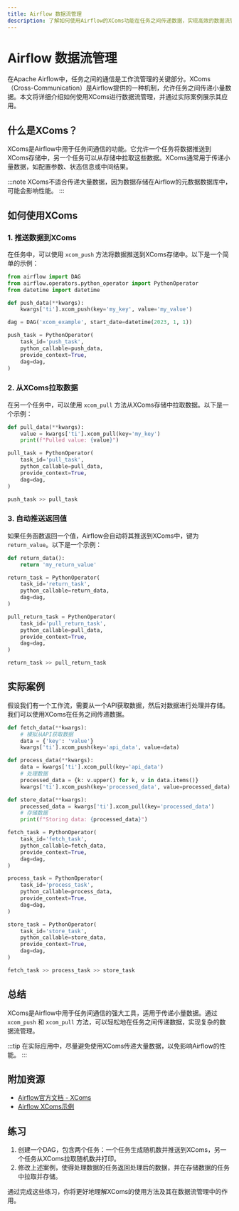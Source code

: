 ```yaml
---
title: Airflow 数据流管理
description: 了解如何使用Airflow的XComs功能在任务之间传递数据，实现高效的数据流管理。
---
```


# Airflow 数据流管理

在Apache Airflow中，任务之间的通信是工作流管理的关键部分。XComs（Cross-Communication）是Airflow提供的一种机制，允许任务之间传递小量数据。本文将详细介绍如何使用XComs进行数据流管理，并通过实际案例展示其应用。

## 什么是XComs？

XComs是Airflow中用于任务间通信的功能。它允许一个任务将数据推送到XComs存储中，另一个任务可以从存储中拉取这些数据。XComs通常用于传递小量数据，如配置参数、状态信息或中间结果。

:::note
XComs不适合传递大量数据，因为数据存储在Airflow的元数据数据库中，可能会影响性能。
:::

## 如何使用XComs

### 1. 推送数据到XComs

在任务中，可以使用 `xcom_push` 方法将数据推送到XComs存储中。以下是一个简单的示例：

```python
from airflow import DAG
from airflow.operators.python_operator import PythonOperator
from datetime import datetime

def push_data(**kwargs):
    kwargs['ti'].xcom_push(key='my_key', value='my_value')

dag = DAG('xcom_example', start_date=datetime(2023, 1, 1))

push_task = PythonOperator(
    task_id='push_task',
    python_callable=push_data,
    provide_context=True,
    dag=dag,
)
```

### 2. 从XComs拉取数据

在另一个任务中，可以使用 `xcom_pull` 方法从XComs存储中拉取数据。以下是一个示例：

```python
def pull_data(**kwargs):
    value = kwargs['ti'].xcom_pull(key='my_key')
    print(f"Pulled value: {value}")

pull_task = PythonOperator(
    task_id='pull_task',
    python_callable=pull_data,
    provide_context=True,
    dag=dag,
)

push_task >> pull_task
```

### 3. 自动推送返回值

如果任务函数返回一个值，Airflow会自动将其推送到XComs中，键为 `return_value`。以下是一个示例：

```python
def return_data():
    return 'my_return_value'

return_task = PythonOperator(
    task_id='return_task',
    python_callable=return_data,
    dag=dag,
)

pull_return_task = PythonOperator(
    task_id='pull_return_task',
    python_callable=pull_data,
    provide_context=True,
    dag=dag,
)

return_task >> pull_return_task
```

## 实际案例

假设我们有一个工作流，需要从一个API获取数据，然后对数据进行处理并存储。我们可以使用XComs在任务之间传递数据。

```python
def fetch_data(**kwargs):
    # 模拟从API获取数据
    data = {'key': 'value'}
    kwargs['ti'].xcom_push(key='api_data', value=data)

def process_data(**kwargs):
    data = kwargs['ti'].xcom_pull(key='api_data')
    # 处理数据
    processed_data = {k: v.upper() for k, v in data.items()}
    kwargs['ti'].xcom_push(key='processed_data', value=processed_data)

def store_data(**kwargs):
    processed_data = kwargs['ti'].xcom_pull(key='processed_data')
    # 存储数据
    print(f"Storing data: {processed_data}")

fetch_task = PythonOperator(
    task_id='fetch_task',
    python_callable=fetch_data,
    provide_context=True,
    dag=dag,
)

process_task = PythonOperator(
    task_id='process_task',
    python_callable=process_data,
    provide_context=True,
    dag=dag,
)

store_task = PythonOperator(
    task_id='store_task',
    python_callable=store_data,
    provide_context=True,
    dag=dag,
)

fetch_task >> process_task >> store_task
```

## 总结

XComs是Airflow中用于任务间通信的强大工具，适用于传递小量数据。通过 `xcom_push` 和 `xcom_pull` 方法，可以轻松地在任务之间传递数据，实现复杂的数据流管理。

:::tip
在实际应用中，尽量避免使用XComs传递大量数据，以免影响Airflow的性能。
:::

## 附加资源

- [Airflow官方文档 - XComs](https://airflow.apache.org/docs/apache-airflow/stable/concepts/xcoms.html)
- [Airflow XComs示例](https://airflow.apache.org/docs/apache-airflow/stable/tutorial.html#xcoms)

## 练习

1. 创建一个DAG，包含两个任务：一个任务生成随机数并推送到XComs，另一个任务从XComs拉取随机数并打印。
2. 修改上述案例，使得处理数据的任务返回处理后的数据，并在存储数据的任务中拉取并存储。

通过完成这些练习，你将更好地理解XComs的使用方法及其在数据流管理中的作用。